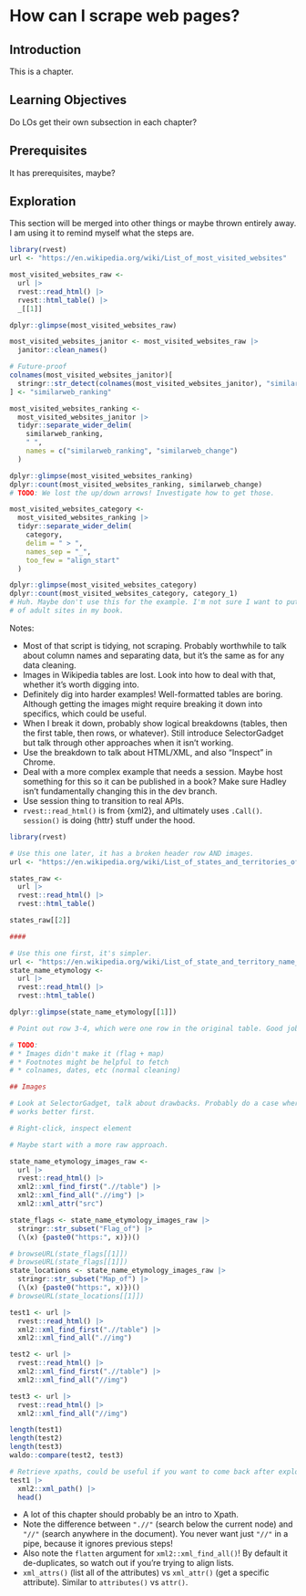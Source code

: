 # How can I scrape web pages? {#sec-rvest}

## Introduction

This is a chapter.

## Learning Objectives

Do LOs get their own subsection in each chapter?

## Prerequisites

It has prerequisites, maybe?

## Exploration

This section will be merged into other things or maybe thrown entirely away.
I am using it to remind myself what the steps are.

```r
library(rvest)
url <- "https://en.wikipedia.org/wiki/List_of_most_visited_websites"

most_visited_websites_raw <- 
  url |> 
  rvest::read_html() |> 
  rvest::html_table() |> 
  _[[1]]

dplyr::glimpse(most_visited_websites_raw)

most_visited_websites_janitor <- most_visited_websites_raw |> 
  janitor::clean_names()

# Future-proof
colnames(most_visited_websites_janitor)[
  stringr::str_detect(colnames(most_visited_websites_janitor), "similarweb")
] <- "similarweb_ranking"

most_visited_websites_ranking <- 
  most_visited_websites_janitor |> 
  tidyr::separate_wider_delim(
    similarweb_ranking, 
    " ",
    names = c("similarweb_ranking", "similarweb_change")
  )

dplyr::glimpse(most_visited_websites_ranking)
dplyr::count(most_visited_websites_ranking, similarweb_change)
# TODO: We lost the up/down arrows! Investigate how to get those.

most_visited_websites_category <- 
  most_visited_websites_ranking |> 
  tidyr::separate_wider_delim(
    category,
    delim = " > ",
    names_sep = "_",
    too_few = "align_start"
  )

dplyr::glimpse(most_visited_websites_category)
dplyr::count(most_visited_websites_category, category_1)
# Huh. Maybe don't use this for the example. I'm not sure I want to put a bunch
# of adult sites in my book.
```

Notes:

-   Most of that script is tidying, not scraping. Probably worthwhile to talk about column names and separating data, but it's the same as for any data cleaning.
-   Images in Wikipedia tables are lost. Look into how to deal with that, whether it's worth digging into.
-   Definitely dig into harder examples! Well-formatted tables are boring. Although getting the images might require breaking it down into specifics, which could be useful.
-   When I break it down, probably show logical breakdowns (tables, then the first table, then rows, or whatever). Still introduce SelectorGadget but talk through other approaches when it isn't working.
-   Use the breakdown to talk about HTML/XML, and also "Inspect" in Chrome.
-   Deal with a more complex example that needs a session. Maybe host something for this so it can be published in a book? Make sure Hadley isn't fundamentally changing this in the dev branch.
-   Use session thing to transition to real APIs.
-   `rvest::read_html()` is from {xml2}, and ultimately uses `.Call()`. `session()` is doing {httr} stuff under the hood.

```r
library(rvest)

# Use this one later, it has a broken header row AND images.
url <- "https://en.wikipedia.org/wiki/List_of_states_and_territories_of_the_United_States"

states_raw <- 
  url |> 
  rvest::read_html() |> 
  rvest::html_table()

states_raw[[2]]

####

# Use this one first, it's simpler.
url <- "https://en.wikipedia.org/wiki/List_of_state_and_territory_name_etymologies_of_the_United_States"
state_name_etymology <- 
  url |> 
  rvest::read_html() |> 
  rvest::html_table()

dplyr::glimpse(state_name_etymology[[1]])

# Point out row 3-4, which were one row in the original table. Good job, rvest!

# TODO:
# * Images didn't make it (flag + map)
# * Footnotes might be helpful to fetch
# * colnames, dates, etc (normal cleaning)

## Images

# Look at SelectorGadget, talk about drawbacks. Probably do a case where it
# works better first.

# Right-click, inspect element

# Maybe start with a more raw approach.

state_name_etymology_images_raw <- 
  url |> 
  rvest::read_html() |> 
  xml2::xml_find_first(".//table") |> 
  xml2::xml_find_all(".//img") |> 
  xml2::xml_attr("src")

state_flags <- state_name_etymology_images_raw |> 
  stringr::str_subset("Flag_of") |> 
  (\(x) {paste0("https:", x)})()

# browseURL(state_flags[[1]])
# browseURL(state_flags[[1]])
state_locations <- state_name_etymology_images_raw |> 
  stringr::str_subset("Map_of") |> 
  (\(x) {paste0("https:", x)})()
# browseURL(state_locations[[1]])

test1 <- url |> 
  rvest::read_html() |> 
  xml2::xml_find_first(".//table") |> 
  xml2::xml_find_all(".//img")

test2 <- url |> 
  rvest::read_html() |> 
  xml2::xml_find_first(".//table") |> 
  xml2::xml_find_all("//img")

test3 <- url |> 
  rvest::read_html() |> 
  xml2::xml_find_all("//img")

length(test1)
length(test2)
length(test3)
waldo::compare(test2, test3)

# Retrieve xpaths, could be useful if you want to come back after exploring.
test1 |> 
  xml2::xml_path() |> 
  head()
```

-   A lot of this chapter should probably be an intro to Xpath.
-   Note the difference between `".//"` (search below the current node) and `"//"` (search anywhere in the document). You never want just `"//"` in a pipe, because it ignores previous steps!
-   Also note the `flatten` argument for `xml2::xml_find_all()`! By default it de-duplicates, so watch out if you're trying to align lists.
-   `xml_attrs()` (list all of the attributes) vs `xml_attr()` (get a specific attribute). Similar to `attributes()` vs `attr()`.
